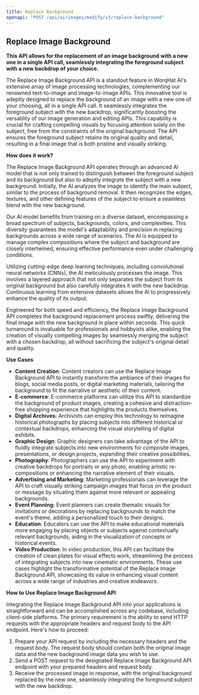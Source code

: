```yaml
---
title: Replace Background
openapi: "POST /api/ai/images/modify/v3/replace-background"
---
```



## Replace Image Background

**This API allows for the replacement of an image background with a new one in a single API call, seamlessly integrating the foreground subject with a new backdrop of your choice.**

The Replace Image Background API is a standout feature in WorqHat AI's extensive array of image processing technologies, complementing our renowned text-to-image and image-to-image APIs. This innovative tool is adeptly designed to replace the background of an image with a new one of your choosing, all in a single API call. It seamlessly integrates the foreground subject with the new backdrop, significantly boosting the versatility of our image generation and editing APIs. This capability is crucial for crafting compelling visuals by focusing attention solely on the subject, free from the constraints of the original background. The API ensures the foreground subject retains its original quality and detail, resulting in a final image that is both pristine and visually striking.

**How does it work?**

The Replace Image Background API operates through an advanced AI model that is not only trained to distinguish between the foreground subject and its background but also to adeptly integrate the subject with a new background. Initially, the AI analyzes the image to identify the main subject, similar to the process of background removal. It then recognizes the edges, textures, and other defining features of the subject to ensure a seamless blend with the new background.

Our AI model benefits from training on a diverse dataset, encompassing a broad spectrum of subjects, backgrounds, colors, and complexities. This diversity guarantees the model's adaptability and precision in replacing backgrounds across a wide range of scenarios. The AI is equipped to manage complex compositions where the subject and background are closely intertwined, ensuring effective performance even under challenging conditions.

Utilizing cutting-edge deep learning techniques, including convolutional neural networks (CNNs), the AI meticulously processes the image. This involves a layered approach that not only separates the subject from its original background but also carefully integrates it with the new backdrop. Continuous learning from extensive datasets allows the AI to progressively enhance the quality of its output.

Engineered for both speed and efficiency, the Replace Image Background API completes the background replacement process swiftly, delivering the final image with the new background in place within seconds. This quick turnaround is invaluable for professionals and hobbyists alike, enabling the creation of visually compelling images by seamlessly merging the subject with a chosen backdrop, all without sacrificing the subject's original detail and quality.

**Use Cases**

- **Content Creation**: Content creators can use the Replace Image Background API to instantly transform the ambiance of their images for blogs, social media posts, or digital marketing materials, tailoring the background to fit the narrative or aesthetic of their content.
- **E-commerce**: E-commerce platforms can utilize this API to standardize the background of product images, creating a cohesive and distraction-free shopping experience that highlights the products themselves.
- **Digital Archives**: Archivists can employ this technology to reimagine historical photographs by placing subjects into different historical or contextual backdrops, enhancing the visual storytelling of digital exhibits.
- **Graphic Design**: Graphic designers can take advantage of the API to fluidly integrate subjects into new environments for composite images, presentations, or design projects, expanding their creative possibilities.
- **Photography**: Photographers can use the API to experiment with creative backdrops for portraits or any photo, enabling artistic re-compositions or enhancing the narrative element of their visuals.
- **Advertising and Marketing**: Marketing professionals can leverage the API to craft visually striking campaign images that focus on the product or message by situating them against more relevant or appealing backgrounds.
- **Event Planning**: Event planners can create thematic visuals for invitations or decorations by replacing backgrounds to match the event's theme, adding a personalized touch to their designs.
- **Education**: Educators can use the API to make educational materials more engaging by placing objects or subjects against contextually relevant backgrounds, aiding in the visualization of concepts or historical events.
- **Video Production**: In video production, this API can facilitate the creation of clean plates for visual effects work, streamlining the process of integrating subjects into new cinematic environments.
These use cases highlight the transformative potential of the Replace Image Background API, showcasing its value in enhancing visual content across a wide range of industries and creative endeavors.

**How to Use Replace Image Background API**

Integrating the Replace Image Background API into your applications is straightforward and can be accomplished across any codebase, including client-side platforms. The primary requirement is the ability to send HTTP requests with the appropriate headers and request body to the API endpoint. Here's how to proceed:
1. Prepare your API request by including the necessary headers and the request body. The request body should contain both the original image data and the new background image data you wish to use.
2. Send a POST request to the designated Replace Image Background API endpoint with your prepared headers and request body.
3. Receive the processed image in response, with the original background replaced by the new one, seamlessly integrating the foreground subject with the new backdrop.


